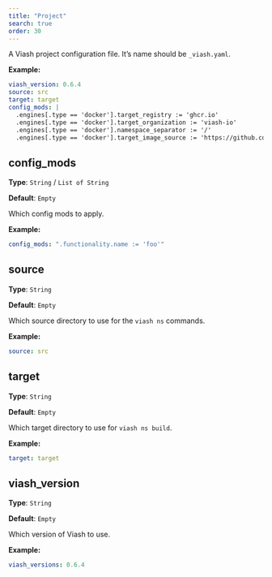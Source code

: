 ```yaml
---
title: "Project"
search: true
order: 30
---
```


A Viash project configuration file. It's name should be `_viash.yaml`.

**Example:**

```yaml
viash_version: 0.6.4
source: src
target: target
config_mods: |
  .engines[.type == 'docker'].target_registry := 'ghcr.io'
  .engines[.type == 'docker'].target_organization := 'viash-io'
  .engines[.type == 'docker'].namespace_separator := '/'
  .engines[.type == 'docker'].target_image_source := 'https://github.com/viash-io/viash'

```

## config_mods

**Type**: `String` / `List of String`

**Default**: `Empty`

Which config mods to apply.

**Example:**

```yaml
config_mods: ".functionality.name := 'foo'"
```

## source

**Type**: `String`

**Default**: `Empty`

Which source directory to use for the `viash ns` commands.

**Example:**

```yaml
source: src
```

## target

**Type**: `String`

**Default**: `Empty`

Which target directory to use for `viash ns build`.

**Example:**

```yaml
target: target
```

## viash_version

**Type**: `String`

**Default**: `Empty`

Which version of Viash to use.

**Example:**

```yaml
viash_versions: 0.6.4
```
